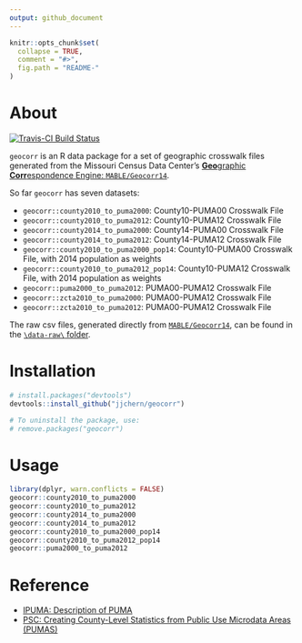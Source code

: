 ```yaml
---
output: github_document
---
```


<!-- README.md is generated from README.Rmd. Please edit that file -->

```r
knitr::opts_chunk$set(
  collapse = TRUE,
  comment = "#>",
  fig.path = "README-"
)
```

# About

[![Travis-CI Build Status](https://travis-ci.org/jjchern/geocorr.svg?branch=master)](https://travis-ci.org/jjchern/geocorr)

`geocorr` is an R data package for a set of geographic crosswalk files 
generated from the Missouri Census Data Center's [**Geo**graphic **Corr**espondence Engine: `MABLE/Geocorr14`](http://mcdc.missouri.edu/websas/geocorr14.html). 

So far `geocorr` has seven datasets:

- `geocorr::county2010_to_puma2000`: County10-PUMA00 Crosswalk File
- `geocorr::county2010_to_puma2012`: County10-PUMA12 Crosswalk File
- `geocorr::county2014_to_puma2000`: County14-PUMA00 Crosswalk File
- `geocorr::county2014_to_puma2012`: County14-PUMA12 Crosswalk File
- `geocorr::county2010_to_puma2000_pop14`: County10-PUMA00 Crosswalk File, with 2014 population as weights
- `geocorr::county2010_to_puma2012_pop14`: County10-PUMA12 Crosswalk File, with 2014 population as weights
- `geocorr::puma2000_to_puma2012`: PUMA00-PUMA12 Crosswalk File
- `geocorr::zcta2010_to_puma2000`: PUMA00-PUMA12 Crosswalk File
- `geocorr::zcta2010_to_puma2012`: PUMA00-PUMA12 Crosswalk File

The raw csv files, generated directly from [`MABLE/Geocorr14`](http://mcdc.missouri.edu/websas/geocorr14.html),
can be found in the [`\data-raw\` folder](https://github.com/jjchern/geocorr/tree/master/data-raw).

# Installation

```R
# install.packages("devtools")
devtools::install_github("jjchern/geocorr")

# To uninstall the package, use:
# remove.packages("geocorr")
```

# Usage

```r
library(dplyr, warn.conflicts = FALSE)
geocorr::county2010_to_puma2000
geocorr::county2010_to_puma2012
geocorr::county2014_to_puma2000
geocorr::county2014_to_puma2012
geocorr::county2010_to_puma2000_pop14
geocorr::county2010_to_puma2012_pop14
geocorr::puma2000_to_puma2012
```

# Reference

- [IPUMA: Description of PUMA](https://usa.ipums.org/usa-action/variables/PUMA)
- [PSC: Creating County-Level Statistics from Public Use Microdata Areas (PUMAS)](http://www.psc.isr.umich.edu/dis/census/Features/puma2cnty/)
